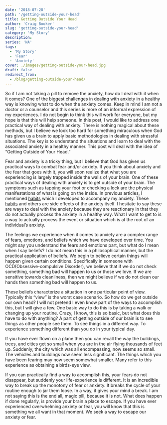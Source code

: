 ```yaml
---
date: '2018-07-28'
path: '/getting-outside-your-head'
title: Getting Outside Your Head
author: 'Craig Booker'
slug: 'getting-outside-your-head'
category: 'My Story'
description:
series: 'NA'
tags:
  - 'My Story'
  - 'Fear'
  - 'Anxiety'
cover: ./images/getting-outside-your-head.jpg
draft: false
redirect_from:
  - /blog/getting-outside-your-head/
---
```


So if I am not taking a pill to remove the anxiety, how do I deal with it when it comes? One of the biggest challenges in dealing with anxiety in a healthy way is knowing what to do when the anxiety comes. Keep in mind I am not a doctor or a counselor and this series is more of an informal expression of my experiences. I do not begin to think this will work for everyone, but my hope is that this will help someone. In this post, I would like to address one practical way of dealing with anxiety. There is nothing magical about these methods, but I believe we look too hard for something miraculous when God has given us a brain to apply basic methodologies in dealing with stressful situations. The key is to understand the situations and learn to deal with the associated anxiety in a healthy manner. This post will deal with the idea of “Getting Outside of Your Head.”

Fear and anxiety is a tricky thing, but I believe that God has given us practical ways to combat fear and/or anxiety. If you think about anxiety and the fear that goes with it, you will soon realize that what you are experiencing is largely trapped inside the walls of your brain. One of these practical ways of dealing with anxiety is to get outside of your brain. The symptoms such as tapping your foot or checking a lock are the physical manifestations of what is going on the inside. In previous articles, I mentioned [habits](https://craigbooker.com/the-gold-standard) which I developed to accompany my anxiety. These [habits](https://craigbooker.com/the-gold-standard) and others are side effects of the anxiety itself. I hesitate to say these are ways to deal with the anxiety because they are reactionary in that they do not actually process the anxiety in a healthy way. What I want to get to is a way to actually process the event or situation which is at the root of an individual’s anxiety.

The feelings we experience when it comes to anxiety are a complex range of fears, emotions, and beliefs which we have developed over time. You might say you understand the fears and emotions part, but what do I mean when I say beliefs? I do not mean this in a philosophical manner, but the practical application of beliefs. We begin to believe certain things will happen given certain conditions. Specifically in someone with OCD(Obsessive-compulsive Disorder), we believe that if we do not check something, something bad will happen to us or those we love. If we are sensitive towards cleanliness, then we might believe if we do not clean our hands then something bad will happen to us.

These beliefs characterize a situation in one particular point of view. Typically this “view” is the worst case scenario. So how do we get outside our own head? I will not pretend I even know part of the ways to accomplish this, but I will give a few. One basic way to do this is by taking a walk or changing up your routine. Crazy, I know, this is so basic, but what does this have to do with anything? A part of getting outside of our brain is to see things as other people see them. To see things in a different way. To experience something different than you do in your typical day.

If you have ever flown on a plane then you can recall the way the buildings, trees, and cities get so small when you are in the air flying thousands of feet up. Suddenly, the city which was all encompassing, now seems so small. The vehicles and buildings now seem less significant. The things which you have been fearing may now seem somewhat smaller. Many refer to this experience as obtaining a birds-eye view.

If you can practically find a way to accomplish this, your fears do not disappear, but suddenly your life-experience is different. It is an incredible way to break up the monotony of fear or anxiety. It breaks the cycle of your routine enough to jar them loose. In a way, it gives your mind a break. I am not saying this is the end all, magic pill, because it is not. What does happen if done regularly, is provide your brain a place to escape. If you have ever experienced overwhelming anxiety or fear, you will know that this is something we all want in that moment. We seek a way to escape our anxiety or fear.
